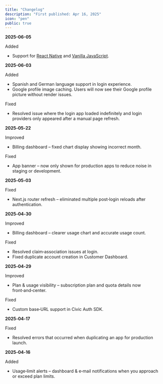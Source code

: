 ```yaml
---
title: "Changelog"
description: "First published: Apr 16, 2025"
icon: "pen"
public: true
---
```


**2025-06-05**

Added

- Support for [React Native](https://docs.civic.com/auth/integration/mobile/react-native) and [Vanilla JavaScript](https://docs.civic.com/auth/integration/vanillajs).

**2025-06-03**

Added

- Spanish and German language support in login experience.
- Google profile image caching. Users will now see their Google profile picture without render issues.

Fixed

- Resolved issue where the login app loaded indefinitely and login providers only appeared after a manual page refresh.

**2025‑05‑22**

Improved

- Billing dashboard – fixed chart display showing incorrect month.

Fixed

- App banner – now only shown for production apps to reduce noise in staging or development.

**2025‑05‑03**

Fixed

- Next.js router refresh – eliminated multiple post‑login reloads after authentication.

**2025‑04‑30**

Improved

- Billing dashboard – clearer usage chart and accurate usage count.

Fixed

- Resolved claim‑association issues at login.
- Fixed duplicate account creation in Customer Dashboard.

**2025‑04‑29**

Improved

- Plan & usage visibility – subscription plan and quota details now front‑and‑center.

Fixed

- Custom base‑URL support in Civic Auth SDK.

**2025‑04‑17**

Fixed

- Resolved errors that occurred when duplicating an app for production launch.

**2025‑04‑16**

Added

- Usage‑limit alerts – dashboard & e‑mail notifications when you approach or exceed plan limits.